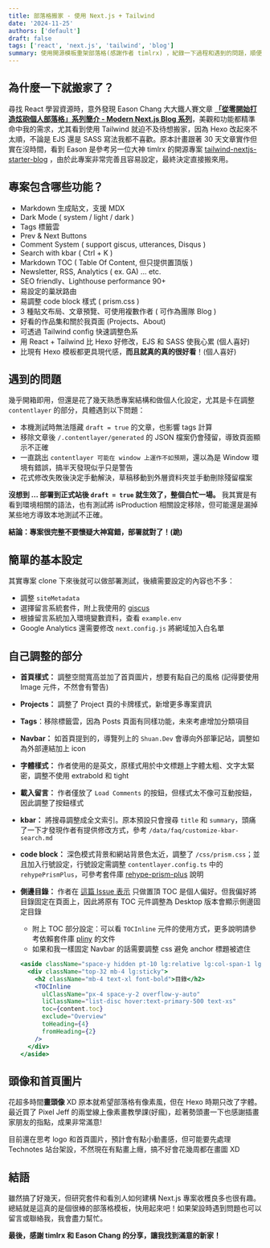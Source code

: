 ```yaml
---
title: 部落格搬家 - 使用 Next.js + Tailwind
date: '2024-11-25'
authors: ['default']
draft: false
tags: ['react', 'next.js', 'tailwind', 'blog']
summary: 使用開源模板重架部落格(感謝作者 timlrx) ，紀錄一下過程和遇到的問題，順便推廣一下這個超讚的開源專案！
---
```


## 為什麼一下就搬家了？

尋找 React 學習資源時，意外發現 Eason Chang 大大鐵人賽文章 **[「從零開始打造炫砲個人部落格」系列簡介 - Modern Next.js Blog 系列](https://ithelp.ithome.com.tw/articles/10291960)**，美觀和功能都精準命中我的需求，尤其看到使用 Tailwind 就迫不及待想搬家，因為 Hexo 改起來不太順，不論是 EJS 還是 SASS 寫法我都不喜歡。原本計畫跟著 30 天文章實作但實在沒時間，看到 Eason 是參考另一位大神 timlrx 的開源專案 [tailwind-nextjs-starter-blog](https://github.com/timlrx/tailwind-nextjs-starter-blog) ，由於此專案非常完善且容易設定，最終決定直接搬來用。

## 專案包含哪些功能？

- Markdown 生成貼文，支援 MDX
- Dark Mode ( system / light / dark )
- Tags 標籤雲
- Prev & Next Buttons
- Comment System ( support giscus, utterances, Disqus )
- Search with kbar ( Ctrl + K ) 
- Markdown TOC ( Table Of Content, 但只提供置頂版 )
- Newsletter, RSS, Analytics ( ex. GA) ... etc.
- SEO friendly、Lighthouse performance 90+
- 易設定的巢狀路由 
- 易調整 code block 樣式 ( prism.css )
- 3 種貼文布局、文章預覽、可使用複數作者 ( 可作為團隊 Blog )
- 好看的作品集和關於我頁面 (Projects、About)
- 可透過 Tailwind config 快速調整色系
- 用 React + Tailwind 比 Hexo 好修改，EJS 和 SASS 使我心累 (個人喜好)
- 比現有 Hexo 模板都更具現代感，**而且就真的真的很好看**！(個人喜好)

## 遇到的問題

幾乎開箱即用，但還是花了幾天熟悉專案結構和做個人化設定，尤其是卡在調整 `contentlayer` 的部分，具體遇到以下問題：

- 本機測試時無法隱藏 `draft = true` 的文章，也影響 tags 計算
- 移除文章後 `/.contentlayer/generated` 的 JSON 檔案仍會殘留，導致頁面顯示不正確
- 一直跳出 `contentlayer 可能在 window 上運作不如預期`，還以為是 Window 環境有錯誤，搞半天發現似乎只是警告
- 花式修改失敗後決定手動解決，草稿移動到外層資料夾並手動刪除殘留檔案

**沒想到 ... 部署到正式站後 `draft = true` 就生效了，整個白忙一場。** 我其實是有看到環境相關的語法，也有測試將 isProduction 相關設定移除，但可能還是漏掉某些地方導致本地測試不正確。

**結論：專案很完整不要懷疑大神寫錯，部署就對了！(跪)**

## 簡單的基本設定

其實專案 clone 下來後就可以做部署測試，後續需要設定的內容也不多：

- 調整 `siteMetadata`
- 選擇留言系統套件，附上我使用的 [giscus](https://github.com/giscus/giscus)
- 根據留言系統加入環境變數資料，查看 `example.env`
- Google Analytics 還需要修改 `next.config.js` 將網域加入白名單

## 自己調整的部分

- **首頁樣式：** 調整空間寬高並加了首頁圖片，想要有點自己的風格 (記得要使用 Image 元件，不然會有警告)
- **Projects：** 調整了 Project 頁的卡牌樣式，新增更多專案資訊 
- **Tags**：移除標籤雲，因為 Posts 頁面有同樣功能，未來考慮增加分類項目
- **Navbar：** 如首頁提到的，導覽列上的 `Shuan.Dev` 會導向外部筆記站，調整如為外部連結加上 icon
- **字體樣式：** 作者使用的是英文，原樣式用於中文標題上字體太粗、文字太緊密，調整不使用 extrabold 和 tight
- **載入留言：** 作者僅放了 `Load Comments` 的按鈕，但樣式太不像可互動按鈕，因此調整了按鈕樣式
- **kbar：** 將搜尋調整成全文索引。原本預設只會搜尋 `title` 和 `summary`，頭痛了一下才發現作者有提供修改方式，參考 `/data/faq/customize-kbar-search.md`
- **code block：** 深色模式背景和網站背景色太近，調整了 `/css/prism.css`；並且加入行號設定，行號設定需調整 `contentlayer.config.ts` 中的 `rehypePrismPlus`，可參考套件庫 [rehype-prism-plus](https://github.com/timlrx/rehype-prism-plus?tab=readme-ov-file) 說明
- **側邊目錄：** 作者在 [這篇 Issue 表示](https://github.com/timlrx/tailwind-nextjs-starter-blog/issues/936) 只做置頂 TOC 是個人偏好。但我偏好將目錄固定在頁面上，因此將原有 TOC 元件調整為 Desktop 版本會顯示側邊固定目錄
  - 附上 TOC 部分設定：可以看 `TOCInline` 元件的使用方式，更多說明請參考依賴套件庫 [pliny](https://github.com/timlrx/pliny) 的文件
  - 如果和我一樣固定 Navbar 的話需要調整 css 避免 anchor 標題被遮住

  ``` jsx
  <aside className="space-y hidden pt-10 lg:relative lg:col-span-1 lg:block">
    <div className="top-32 mb-4 lg:sticky">
      <h2 className="mb-4 text-xl font-bold">目錄</h2>
      <TOCInline
        ulClassName="px-4 space-y-2 overflow-y-auto"
        liClassName="list-disc hover:text-primary-500 text-xs"
        toc={content.toc}
        exclude="Overview"
        toHeading={4}
        fromHeading={2}
      />
    </div>
  </aside>
  ```

## 頭像和首頁圖片

花超多時間**畫頭像** XD 原本就希望部落格有像素風，但在 Hexo 時期只改了字體。最近買了 Pixel Jeff 的兩堂線上像素畫教學課(好瘋)，趁著勢頭畫一下也感謝插畫家朋友的指點，成果非常滿意!  

目前還在思考 logo 和首頁圖片，預計會有點小動畫感，但可能要先處理 Technotes 站台架設，不然現在有點畫上癮，搞不好會花幾周都在畫圖 XD

## 結語

雖然搞了好幾天，但研究套件和看別人如何建構 Next.js 專案收穫良多也很有趣。總結就是這真的是個很棒的部落格模板，快用起來吧！如果架設時遇到問題也可以留言或聯絡我，我會盡力幫忙。

**最後，感謝 timlrx 和 Eason Chang 的分享，讓我找到滿意的新家！**

